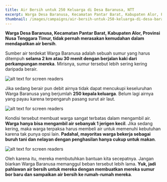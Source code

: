 ```yaml
---
title: Air Bersih untuk 250 Keluarga di Desa Baranusa, NTT
excerpt: Warga Desa Baranusa, Kecamatan Pantar Barat, Kabupaten Alor, Provinsi Nusa Tenggara Timur, tidak pernah merasakan kemudahan dalam mendapatkan air bersih.
thumbnail: /images/campaigns/air-bersih-untuk-250-keluarga-di-desa-baranusa-ntt/thumbnail.jpg
---
```


**Warga Desa Baranusa, Kecamatan Pantar Barat, Kabupaten Alor, Provinsi Nusa Tenggara Timur, tidak pernah merasakan kemudahan dalam mendapatkan air bersih**.

Sumber air terdekat Warga Baranusa adalah sebuah sumur yang harus ditempuh **selama 2 km atau 30 menit dengan berjalan kaki dari perkampungan mereka**. Mirisnya, sumur tersebut lebih sering kering daripada berair.

![alt text for screen readers](/images/campaigns/air-bersih-untuk-250-keluarga-di-desa-baranusa-ntt/1.jpeg)

Jika sedang berair pun debit airnya tidak dapat mencukupi keseluruhan Warga Baranusa yang berjumlah **250 kepala keluarga**. Belum lagi airnya yang payau karena terpengaruh pasang surut air laut.

![alt text for screen readers](/images/campaigns/air-bersih-untuk-250-keluarga-di-desa-baranusa-ntt/2.jpeg)

Kondisi tersebut membuat warga sangat terbatas dalam mengambil air. **Warga hanya bisa mengambil air sebanyak 1 jerigen kecil**. Jika sedang kering, maka warga terpaksa harus membeli air untuk memenuhi kebutuhan karena tak punya opsi lain. **Padahal, mayoritas warga bekerja sebagai buruh tani dan nelayan dengan penghasilan hanya cukup untuk makan**.

![alt text for screen readers](/images/campaigns/air-bersih-untuk-250-keluarga-di-desa-baranusa-ntt/3.jpeg)

Oleh karena itu, mereka membutuhkan bantuan kita secepatnya. Jangan biarkan Warga Baranusa memanggul beban tersebut lebih lama. **Yuk, jadi pahlawan air bersih untuk mereka dengan membuatkan mereka sumur bor baru dan sampaikan air bersih ke rumah-rumah mereka**.
